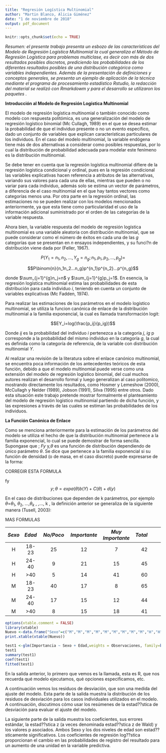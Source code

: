 ---
title: "Regresión Logística Multinomial"
author: "Martin Blanco, Alicia Giménez"
date: "1 de noviembre de 2018"
output: pdf_document
---

```{r setup, include=FALSE}
knitr::opts_chunk$set(echo = TRUE)
```

_Resumen: el presente trabajo presenta un esbozo de las características del Modelo de Regresión Logística Multinomial la cual generaliza el Método de Regresión Logística para problemas multiclase, es decir con más de dos resultados posibles discretos, prediciendo las probabilidades de los diferentes resultados posibles de una distribución categórica como variables independientes. Además de la presentación de definiciones y conceptos generales, se presenta un ejemplo de aplicación de la técnica mediante el programa de procesamiento estadístico Rstudio, la redacción del material se realizó con Rmarkdowm y para el desarrollo se utilizaron los paquetes ._

__Introducción al Modelo de Regresión Logística Multinomial__

El modelo de regresión logística multinomial o también conocido como modelo con respuesta politómica, es una generalización del modelo de regresión logístico binomial (Mc Cullagh, 1989) en el que se desea estimar la probabilidad de que el individuo presente o no un evento específico, dado un conjunto de variables que explican características particulares de los individuos. En el caso del modelo multinomial, la variable endógena tiene más de dos alternativas a considerar como posibles respuestas, por lo cual la distribución de probabilidad adecuada para modelar este fenímeno es la distribución multinomial. 

Se debe tener en cuenta que la regresión logística multinomial difiere de la regresión logística condicional y ordinal, pues en la regresión condicional las variables explicativas hacen referencia a atributos de las alternativas, variando sus valores para cada una de ellas, mientras que pueden o no variar para cada individuo, además solo se estima un vector de parámetros, a diferencia de el caso multinomial en el que hay tantos vectores como categorías menos una. Por otra parte en la regresión ordinal, las estimaciones no se pueden realizar con los modelos mencionados anteriormente, ya que esta tiene como particularidad el uso de la información adicional suministrado por el orden de las categorías de la variable respuesta. 

Ahora bien, la variable respuesta del modelo de regresión logística multinomial es una variable aleatoria con distribución multinomial, que se puede considerar como el número de éxitos en cada una de las _g_ categorías que se presentan en _n_ ensayos independientes, y su funci?n de distribución viene dada por (Feller, 1967).  

$$P(Y_1=n_1,n_2,...,Y_g=n_g;n_1,p_1,p_2,...,p_g)=$$

$$P\binom{n}{n_1n_2...n_g}p^{n_1}p^{n_2}...p^{n_g}$$

donde $\sum_{j=1}^{g}n_j=n$ y $\sum_{j=1}^{g}p_j=1$. En esencia, la regresión logística multinomial estima las probabilidades  de esta distribución para cada individuo _i_, teniendo en cuenta un conjunto de variables explicativas (Mc Fadden, 1974). 


Para realizar las estimaciones de los parámetros en el modelo logístico multinomial, se  utiliza  la funcion canónica de enlace de la distribución multinomial a la familia exponencial, la cual es llamada transformación logit: 


$$EY_i=log(\frac{p_ij}{p_ig})$$



Donde _ij_ es la probabilidad del individuo _i_ pertenezca a la categoría _j_, _ig_ p corresponde a la probabilidad del mismo individuo en la categoría _g_, la cual es definida como la categoría de referencia, de la variable con distribución multinomial _Y_.

Al  realizar una revisión de la literatura sobre el enlace canónico multinomial, se encuentra poca información de los antecedentes teóricos de esta función, debido a que el modelo multinomial puede verse como una extensión del modelo de regresión logístico binomial, del cual muchos autores realizan el desarrollo formal y luego generalizan al caso politomico, mostrando directamente los resultados, como Hosmer y Lemeshow (2000), McCullagh y Nelder (1989), Jobson (1991), Silva (1995) entre otros. Dado esta situación este trabajo pretende mostrar formalmente el planteamiento del modelo de regresión logístico multinomial partiendo de dicha función, y las expresiones a través de las cuales se estiman las probabilidades de los individuos. 

__La Función Canónica de Enlace__ 

Como se menciona anteriormente para la estimación de los parámetros del modelo se utiliza el hecho de que la distribución multinomial pertenece a la familia exponencial, lo cual se puede demostrar de forma sencilla. Supongase que ; _Fy_ y,$\theta$ es una función de distribución dependiendo de único parámetro $\theta$. Se dice que pertenece a la familia exponencial si su función de densidad (o de masa, en el caso discreto) puede expresarse de la forma: 


CORREGIR ESTA FORMULA

fy $$y;\theta=expa(\theta)b(Y)+C(\theta)+d(y)$$

En el caso de distribuciones que dependen de k parámetros, por ejemplo $\theta$=$\theta_1$, $\theta_2$, ...,$\theta_k$ , ,..., k , la definición anterior se generaliza de la siguiente manera (Tusell, 2003):

MAS FORMULAS






| _Sexo_| _Edad_| _No/Poco_        | _Importante_   | _Muy Importante_  | _Total_|
|:-----:|:------:|:-------------:|:------------:|:---------------:|----:|:------:|
|H      |18-23  | 25    |12            |7 |42|
|H      |24-40  |9      |21           |15 |45|
|H      |>40    |5    |14           |41|60|
|M      |18-23  |40        |17           |8|65|
|M      |24-40  |17        |15           |12|44|
|M      |>40    |8        |15           |18|41|

```{r, results='asis',caption= "1 denota No/Poco, 2 denota Importante y 3 denota Muy Importante", echo=FALSE}
options(xtable.comment = FALSE)
library(xtable)
Nuevo <-data.frame("Sexo"=c("M","M","M","M","M","M","M","M","M","H","H","H","H","H","H","H","H","H"),"Edad"=c("18-23","18-23","18-23","24-40","24-40","24-40",">40",">40",">40","18-23","18-23","18-23","24-40","24-40","24-40",">40",">40",">40"),"Importancia"= c("1","2","3","1","2","3","1","2","3","1","2","3","1","2","3","1","2","3"),"Observaciones"= c(26,12,7,9,21,15,5,14,41,40,17,8,17,15,12,8,15,18))
print.xtable(xtable(Nuevo))


```


```{r}
test1 <-glm(Importancia ~ Sexo + Edad,weights = Observaciones, family=binomial(link = logit), data=Nuevo)
test1
summary(test1)
coef(test1)
fitted(test1)
```
En la salida anterior, lo primero que vemos es la llamada, esta es R, que nos recuerda qué modelo ejecutamos, qué opciones especificamos, etc.

A continuación vemos los residuos de desviación, que son una medida del ajuste del modelo. Esta parte de la salida muestra la distribución de los residuos de desviación para los casos individuales utilizados en el modelo. A continuación, discutimos cómo usar los resúmenes de la estad??stica de desviación para evaluar el ajuste del modelo.

La siguiente parte de la salida muestra los coeficientes, sus errores estándar, la estad??stica z (a veces denominada estad??stica z de Wald) y los valores p asociados. Ambos Sexo y los dos niveles de edad son estad??sticamente significativos. Los coeficientes de regresión log??stica proporcionan el cambio en las probabilidades de registro del resultado para un aumento de una unidad en la variable predictiva.
